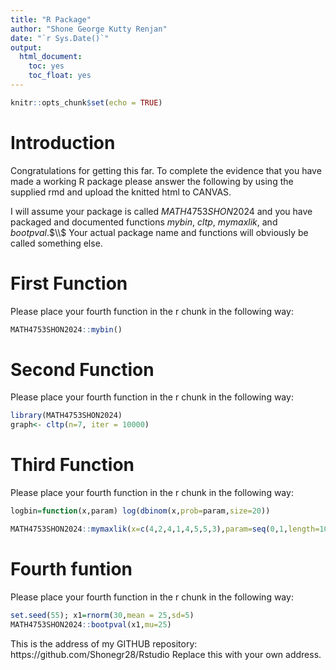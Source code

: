 ```yaml
---
title: "R Package"
author: "Shone George Kutty Renjan"
date: "`r Sys.Date()`"
output: 
  html_document:
    toc: yes
    toc_float: yes
---
```


```r
knitr::opts_chunk$set(echo = TRUE)
```

# Introduction
Congratulations for getting this far. To complete the evidence that you have made a working R package please answer the following by using the supplied rmd and upload the knitted html to CANVAS.

I will assume your package is called $MATH4753SHON2024$ and you have packaged and documented functions $mybin$, $cltp$, $mymaxlik$, and $bootpval$.$\\$
Your actual package name and functions will obviously be called something else.



# First Function
Please place your fourth function in the r chunk in the following way:

```r
MATH4753SHON2024::mybin()
```
# Second Function 
Please place your fourth function in the r chunk in the following way:

```r
library(MATH4753SHON2024)
graph<- cltp(n=7, iter = 10000)
```

# Third Function 
Please place your fourth function in the r chunk in the following way:

```r
logbin=function(x,param) log(dbinom(x,prob=param,size=20))

MATH4753SHON2024::mymaxlik(x=c(4,2,4,1,4,5,5,3),param=seq(0,1,length=1000),lfun=logbin,xlab=expression(pi),main="Binomial",cex.main=2)
```

# Fourth funtion
Please place your fourth function in the r chunk in the following way:

```r
set.seed(55); x1=rnorm(30,mean = 25,sd=5)
MATH4753SHON2024::bootpval(x1,mu=25)
```

This is the address of my GITHUB repository: https://github.com/Shonegr28/Rstudio
Replace this with your own address.

